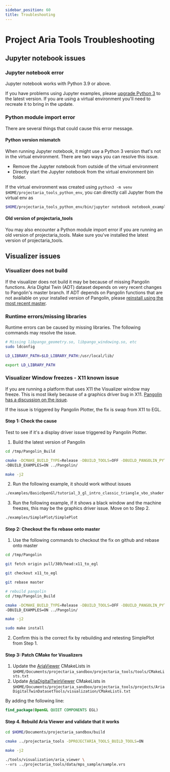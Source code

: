 ```yaml
---
sidebar_position: 60
title: Troubleshooting
---
```


#  Project Aria Tools Troubleshooting

## Jupyter notebook issues
### Jupyter notebook error

Jupyter notebook works with Python 3.9 or above.

If you have problems using Jupyter examples, please [upgrade Python 3](https://www.python.org/downloads/) to the latest version. If you are using a virtual environment you'll need to recreate it to bring in the update.

### Python module import error
There are several things that could cause this error message.

#### Python version mismatch
When running Jupyter notebook, it might use a Python 3 version that's not in the virtual environment. There are two ways you can resolve this issue.

* Remove the Jupyter notebook from outside of the virtual environment
* Directly start the Jupyter notebook from the virtual environment bin folder.

If the virtual environment was created using `python3 -m venv $HOME/projectaria_tools_python_env`, you can directly call Jupyter from the virtual env as
```bash
$HOME/projectaria_tools_python_env/bin/jupyter notebook notebook_example.ipynb
```
#### Old version of projectaria_tools

You may also encounter a Python module import error if you are running an old version of projectaria_tools. Make sure you've installed the latest version of projectaria_tools.

## Visualizer issues

### Visualizer does not build

If the visualizer does not build it may be because of missing Pangolin functions. Aria Digital Twin (ADT) dataset depends on very recent changes to Pangolin's master branch. If ADT depends on Pangolin functions that are not available on your installed version of Pangolin, please [reinstall using the most recent master](/docs/data_utilities/installation/installation_cpp#step-2---compile-pangolin).

###  Runtime errors/missing libraries
Runtime errors can be caused by missing libraries. The following commands may resolve the issue.

```bash
# Missing libpango_geometry.so, libpango_windowing.so, etc
sudo ldconfig

LD_LIBRARY_PATH=$LD_LIBRARY_PATH:/usr/local/lib/

export LD_LIBRARY_PATH
```

### Visualizer Window freezes - X11 known issue
If you are running a platform that uses X11 the Visualizer window may freeze. This is most likely because of a graphics driver bug in X11.
[Pangolin has a discussion on the issue](https://github.com/stevenlovegrove/Pangolin/issues/782).

If the issue is triggered by Pangolin Plotter, the fix is swap from X11 to EGL.

#### Step 1: Check the cause
Test to see if it's a display driver issue triggered by Pangolin Plotter.

1. Build the latest version of Pangolin
```bash
cd /tmp/Pangolin_Build

cmake -DCMAKE_BUILD_TYPE=Release -DBUILD_TOOLS=OFF -DBUILD_PANGOLIN_PYTHON=OFF \
-DBUILD_EXAMPLES=ON ../Pangolin/

make -j2
```

2. Run the following example, it should work without issues

```bash
./examples/BasicOpenGl/tutorial_3_gl_intro_classic_triangle_vbo_shader
```

3. Run the following example, if it shows a black window and the machine freezes, this may be the graphics driver issue. Move on to Step 2.

```bash
./examples/SimplePlot/SimplePlot
```


#### Step 2: Checkout the fix rebase onto master

1. Use the following commands to checkout the fix on github and rebase onto master
```bash
cd /tmp/Pangolin

git fetch origin pull/389/head:x11_to_egl

git checkout x11_to_egl

git rebase master

# rebuild pangolin
cd /tmp/Pangolin_Build

cmake -DCMAKE_BUILD_TYPE=Release -DBUILD_TOOLS=OFF -DBUILD_PANGOLIN_PYTHON=OFF \
-DBUILD_EXAMPLES=ON ../Pangolin/

make -j2

sudo make install
```

2. Confirm this is the correct fix by rebuilding and retesting SimplePlot from Step 1.

#### Step 3: Patch CMake for Visualizers

1. Update the [AriaViewer](/docs/data_utilities/visualization_guide#step-2--run-ariaviewer) CMakeLists in
`$HOME/Documents/projectaria_sandbox/projectaria_tools/tools/CMakeLists.txt`
2. Update [AriaDigitalTwinViewer](/docs/open_datasets/aria_digital_twin_dataset/visualizers#ariadigitaltwinviewer) CMakeLists in
`$HOME/Documents/projectaria_sandbox/projectaria_tools/projects/AriaDigitalTwinDatasetTools/visualization/CMakeLists.txt`

By adding the following line:

```cmake
find_package(OpenGL QUIET COMPONENTS EGL)
```

#### Step 4. Rebuild Aria Viewer and validate that it works

```bash
cd $HOME/Documents/projectaria_sandbox/build

cmake ../projectaria_tools -DPROJECTARIA_TOOLS_BUILD_TOOLS=ON

make -j2

./tools/visualization/aria_viewer \
--vrs ../projectaria_tools/data/mps_sample/sample.vrs
```
